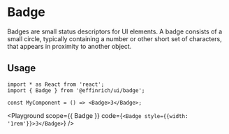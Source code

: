

# Badge

Badges are small status descriptors for UI elements. A badge consists of a small circle, typically containing a number or other short set of characters, that appears in proximity to another object.

## Usage

```tsx
import * as React from 'react';
import { Badge } from '@effinrich/ui/badge';

const MyComponent = () => <Badge>3</Badge>;
```

<Playground
  scope={{ Badge }}
  code={`<Badge style={{width: '1rem'}}>3</Badge>`}
/>
